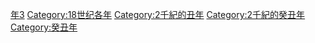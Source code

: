 {{Catnav|頁面分類|历史|歷史時代|年|18世纪各年}}
{{Commons category|1793}}

[[Category:1790年代|年3]]
[[Category:18世纪各年|Category:18世纪各年]]
[[Category:2千紀的丑年|Category:2千紀的丑年]]
[[Category:2千紀的癸丑年|Category:2千紀的癸丑年]]
[[Category:癸丑年|Category:癸丑年]]